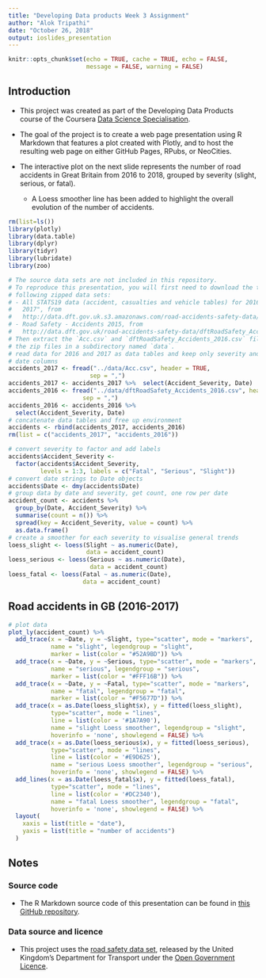 ```yaml
---
title: "Developing Data products Week 3 Assignment"
author: "Alok Tripathi"
date: "October 26, 2018"
output: ioslides_presentation
---
```


```r
knitr::opts_chunk$set(echo = TRUE, cache = TRUE, echo = FALSE, 
                      message = FALSE, warning = FALSE)
```

## Introduction

- This project was created as part of the Developing Data Products course of the Coursera [Data Science Specialisation](https://www.coursera.org/specializations/jhu-data-science).

- The goal of the project is to create a web page presentation using R Markdown that features a plot created with Plotly, and to host the resulting web page on either GitHub Pages, RPubs, or NeoCities.

- The interactive plot on the next slide represents the number of road accidents in Great Britain from 2016 to 2018, grouped by severity (slight, serious, or fatal).

    + A Loess smoother line has been added to highlight the overall evolution of the number of accidents.


```r
rm(list=ls())
library(plotly)
library(data.table)
library(dplyr)
library(tidyr)
library(lubridate)
library(zoo)
```

```r
# The source data sets are not included in this repository.
# To reproduce this presentation, you will first need to download the two
# following zipped data sets:
# - All STATS19 data (accident, casualties and vehicle tables) for 2016 to
#   2017", from
#   http://data.dft.gov.uk.s3.amazonaws.com/road-accidents-safety-data/dftRoadSafetyData_Accidents_2017.zip)
# - Road Safety - Accidents 2015, from
#   http://data.dft.gov.uk/road-accidents-safety-data/dftRoadSafety_Accidents_2016.zip)
# Then extract the `Acc.csv` and `dftRoadSafety_Accidents_2016.csv` files from
# the zip files in a subdirectory named `data`.
# read data for 2016 and 2017 as data tables and keep only severity and
# date columns
accidents_2017 <- fread("../data/Acc.csv", header = TRUE, 
                       sep = ",")
accidents_2017 <- accidents_2017 %>%  select(Accident_Severity, Date)
accidents_2016 <- fread("../data/dftRoadSafety_Accidents_2016.csv", header = TRUE, 
                     sep = ",")
accidents_2016 <- accidents_2016 %>%
  select(Accident_Severity, Date)
# concatenate data tables and free up environment
accidents <- rbind(accidents_2017, accidents_2016)
rm(list = c("accidents_2017", "accidents_2016"))
```

```r
# convert severity to factor and add labels
accidents$Accident_Severity <- 
  factor(accidents$Accident_Severity, 
         levels = 1:3, labels = c("Fatal", "Serious", "Slight"))
# convert date strings to Date objects
accidents$Date <- dmy(accidents$Date)
# group data by date and severity, get count, one row per date
accident_count <- accidents %>% 
  group_by(Date, Accident_Severity) %>%
  summarise(count = n()) %>%
  spread(key = Accident_Severity, value = count) %>% 
  as.data.frame()
# create a smoother for each severity to visualise general trends
loess_slight <- loess(Slight ~ as.numeric(Date), 
                      data = accident_count)
loess_serious <- loess(Serious ~ as.numeric(Date), 
                       data = accident_count)
loess_fatal <- loess(Fatal ~ as.numeric(Date), 
                     data = accident_count)
```

## Road accidents in GB (2016-2017)

```r
# plot data
plot_ly(accident_count) %>%
  add_trace(x = ~Date, y = ~Slight, type="scatter", mode = "markers", 
            name = "slight", legendgroup = "slight", 
            marker = list(color = "#52A9BD")) %>%
  add_trace(x = ~Date, y = ~Serious, type="scatter", mode = "markers",
            name = "serious", legendgroup = "serious", 
            marker = list(color = "#FFF16B")) %>%
  add_trace(x = ~Date, y = ~Fatal, type="scatter", mode = "markers",
            name = "fatal", legendgroup = "fatal", 
            marker = list(color = "#F5677D")) %>%
  add_trace(x = as.Date(loess_slight$x), y = fitted(loess_slight),
            type="scatter", mode = "lines",
            line = list(color = '#1A7A90'), 
            name = "slight Loess smoother", legendgroup = "slight", 
            hoverinfo = 'none', showlegend = FALSE) %>%
  add_trace(x = as.Date(loess_serious$x), y = fitted(loess_serious),
            type="scatter", mode = "lines",
            line = list(color = '#E9D625'),
            name = "serious Loess smoother", legendgroup = "serious",
            hoverinfo = 'none', showlegend = FALSE) %>%
  add_lines(x = as.Date(loess_fatal$x), y = fitted(loess_fatal),
            type="scatter", mode = "lines",
            line = list(color = '#DC2340'),
            name = "fatal Loess smoother", legendgroup = "fatal",
            hoverinfo = 'none', showlegend = FALSE) %>%
  layout(
    xaxis = list(title = "date"),
    yaxis = list(title = "number of accidents")
  )
```

## Notes

### Source code

- The R Markdown source code of this presentation can be found in [this GitHub repository](https://github.com/Alok0108/Developing-data-products-week-3).

### Data source and licence

- This project uses the [road safety data set](https://data.gov.uk/dataset/cb7ae6f0-4be6-4935-9277-47e5ce24a11f/road-safety-data), released by the United Kingdom's Department for Transport under the [Open Government Licence](http://www.nationalarchives.gov.uk/doc/open-government-licence/version/3/).